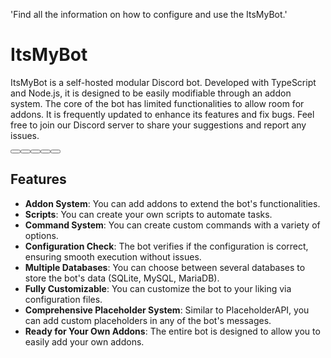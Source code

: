 
  'Find all the information on how to configure and use the ItsMyBot.'

# ItsMyBot

ItsMyBot is a self-hosted modular Discord bot. Developed with TypeScript and Node.js, it is designed to be easily modifiable through an addon system. The core of the bot has limited functionalities to allow room for addons. It is frequently updated to enhance its features and fix bugs. Feel free to join our Discord server to share your suggestions and report any issues.

<div className="not-prose mb-16 mt-6 flex flex-wrap gap-3">
  <Button href="https://builtbybit.com/resources/24369/" arrow="right" children="Download" />
  <Button href="https://builtbybit.com/ItsMyBot" children="Addons Store" variant="outline" />
  <Button href="https://scripts.itsme.to" children="Script Library" variant="outline" />
  <Button href="https://github.com/itsme-to/ItsMyBot" children="Source" variant="outline" />
  <Button href="https://itsme.to/discord" children="Support" variant="outline" />
</div>

## Features

- **Addon System**: You can add addons to extend the bot's functionalities.
- **Scripts**: You can create your own scripts to automate tasks.
- **Command System**: You can create custom commands with a variety of options.
- **Configuration Check**: The bot verifies if the configuration is correct, ensuring smooth execution without issues.
- **Multiple Databases**: You can choose between several databases to store the bot's data (SQLite, MySQL, MariaDB).
- **Fully Customizable**: You can customize the bot to your liking via configuration files.
- **Comprehensive Placeholder System**: Similar to PlaceholderAPI, you can add custom placeholders in any of the bot's messages.
- **Ready for Your Own Addons**: The entire bot is designed to allow you to easily add your own addons.
